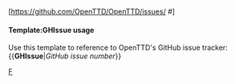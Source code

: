 <includeonly>[https://github.com/OpenTTD/OpenTTD/issues/{{{1}}} #{{{1}}}]</includeonly><noinclude>
{{en/Development/Design Drafts/GHIssue|7958}}
====Template:GHIssue usage====
Use this template to reference to OpenTTD's GitHub issue tracker:
<nowiki>{{</nowiki>'''GHIssue'''|''GitHub issue number''<nowiki>}}</nowiki>
[[Category:en/Manual/Base Set/Link Templates|F]]</noinclude>